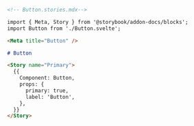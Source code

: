 ```md
<!-- Button.stories.mdx-->

import { Meta, Story } from '@storybook/addon-docs/blocks';
import Button from './Button.svelte';

<Meta title="Button" />

# Button

<Story name="Primary">
  {{
    Component: Button,
    props: {
      primary: true,
      label: 'Button',
    },
  }}
</Story>
```
